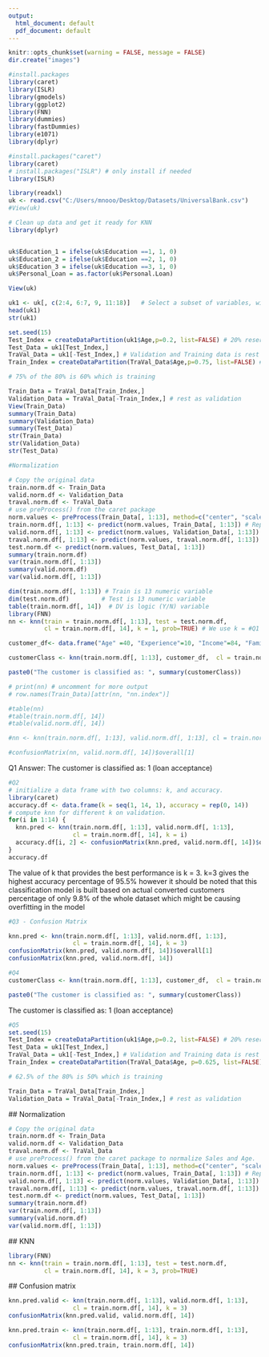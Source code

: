 ---
output:
  html_document: default
  pdf_document: default
---


```{r setup, include=FALSE}
knitr::opts_chunk$set(warning = FALSE, message = FALSE)
dir.create("images")
```



```{r}
#install.packages
library(caret)
library(ISLR)
library(gmodels)
library(ggplot2)
library(FNN)
library(dummies)
library(fastDummies)
library(e1071)
library(dplyr)

#install.packages("caret")
library(caret)
# install.packages("ISLR") # only install if needed
library(ISLR)
```


```{r}
library(readxl)
uk <- read.csv("C:/Users/mnooo/Desktop/Datasets/UniversalBank.csv")
#View(uk)

```



```{r}

# Clean up data and get it ready for KNN
library(dplyr)


uk$Education_1 = ifelse(uk$Education ==1, 1, 0)
uk$Education_2 = ifelse(uk$Education ==2, 1, 0)
uk$Education_3 = ifelse(uk$Education ==3, 1, 0)
uk$Personal_Loan = as.factor(uk$Personal.Loan)

View(uk)

uk1 <- uk[, c(2:4, 6:7, 9, 11:18)]   # Select a subset of variables, without ID and zipcode, original variable Personal.Loan
head(uk1)
str(uk1)
```


```{r}
set.seed(15)
Test_Index = createDataPartition(uk1$Age,p=0.2, list=FALSE) # 20% reserved for Test
Test_Data = uk1[Test_Index,]
TraVal_Data = uk1[-Test_Index,] # Validation and Training data is rest
Train_Index = createDataPartition(TraVal_Data$Age,p=0.75, list=FALSE) # 75% of remaining data as training

# 75% of the 80% is 60% which is training

Train_Data = TraVal_Data[Train_Index,]
Validation_Data = TraVal_Data[-Train_Index,] # rest as validation
View(Train_Data)
summary(Train_Data)
summary(Validation_Data)
summary(Test_Data)
str(Train_Data)
str(Validation_Data)
str(Test_Data)

```
```{r}
#Normalization

# Copy the original data
train.norm.df <- Train_Data
valid.norm.df <- Validation_Data
traval.norm.df <- TraVal_Data
# use preProcess() from the caret package
norm.values <- preProcess(Train_Data[, 1:13], method=c("center", "scale"))
train.norm.df[, 1:13] <- predict(norm.values, Train_Data[, 1:13]) # Replace first two columns with normalized values
valid.norm.df[, 1:13] <- predict(norm.values, Validation_Data[, 1:13])
traval.norm.df[, 1:13] <- predict(norm.values, traval.norm.df[, 1:13])
test.norm.df <- predict(norm.values, Test_Data[, 1:13])
summary(train.norm.df)
var(train.norm.df[, 1:13])
summary(valid.norm.df)
var(valid.norm.df[, 1:13])

```


```{r}

dim(train.norm.df[, 1:13]) # Train is 13 numeric variable 
dim(test.norm.df)         # Test is 13 numeric variable 
table(train.norm.df[, 14])  # DV is logic (Y/N) variable
library(FNN)
nn <- knn(train = train.norm.df[, 1:13], test = test.norm.df, 
          cl = train.norm.df[, 14], k = 1, prob=TRUE) # We use k = #Q1

customer_df<- data.frame("Age" =40, "Experience"=10, "Income"=84, "Family"=2, "CCAvg"=2, "Mortgage"=0,  "Securities Account"=0, "CD Account"=0,  "Online" =1, "Credit Card"=1, "Education_1" = 0, "Education_2" = 1, "Education_3" = 0)

customerClass <- knn(train.norm.df[, 1:13], customer_df,  cl = train.norm.df[, 14], k = 1, prob = 0.5)

paste0("The customer is classified as: ", summary(customerClass))

# print(nn) # uncomment for more output
# row.names(Train_Data)[attr(nn, "nn.index")]

#table(nn)
#table(train.norm.df[, 14])
#table(valid.norm.df[, 14])

#nn <- knn(train.norm.df[, 1:13], valid.norm.df[, 1:13], cl = train.norm.df[, 14], k = 1)

#confusionMatrix(nn, valid.norm.df[, 14])$overall[1] 

```
Q1 Answer: The customer is classified as: 1 (loan acceptance)
```{r}
#Q2
# initialize a data frame with two columns: k, and accuracy.
library(caret)
accuracy.df <- data.frame(k = seq(1, 14, 1), accuracy = rep(0, 14))
# compute knn for different k on validation.
for(i in 1:14) {
  knn.pred <- knn(train.norm.df[, 1:13], valid.norm.df[, 1:13], 
                  cl = train.norm.df[, 14], k = i)
  accuracy.df[i, 2] <- confusionMatrix(knn.pred, valid.norm.df[, 14])$overall[1] 
}
accuracy.df
```
The value of k that provides the best performance is k = 3. 
k=3 gives the highest accuracy percentage of 95.5% however it should be noted that this classification model is built based on actual converted customers percentage of only 9.8% of the whole dataset which might be causing overfitting in the model

```{r}
#Q3 - Confusion Matrix 

knn.pred <- knn(train.norm.df[, 1:13], valid.norm.df[, 1:13], 
                  cl = train.norm.df[, 14], k = 3)
confusionMatrix(knn.pred, valid.norm.df[, 14])$overall[1]
confusionMatrix(knn.pred, valid.norm.df[, 14])

```
```{r}
#Q4
customerClass <- knn(train.norm.df[, 1:13], customer_df,  cl = train.norm.df[, 14], k = 3, prob = 0.5)

paste0("The customer is classified as: ", summary(customerClass))

```
 The customer is classified as: 1 (loan acceptance)

```{r}
#Q5
set.seed(15)
Test_Index = createDataPartition(uk1$Age,p=0.2, list=FALSE) # 20% reserved for Test
Test_Data = uk1[Test_Index,]
TraVal_Data = uk1[-Test_Index,] # Validation and Training data is rest
Train_Index = createDataPartition(TraVal_Data$Age, p=0.625, list=FALSE) # 62.5% of remaining data as training

# 62.5% of the 80% is 50% which is training

Train_Data = TraVal_Data[Train_Index,]
Validation_Data = TraVal_Data[-Train_Index,] # rest as validation
```

 ## Normalization
 
```{r}


# Copy the original data
train.norm.df <- Train_Data
valid.norm.df <- Validation_Data
traval.norm.df <- TraVal_Data
# use preProcess() from the caret package to normalize Sales and Age.
norm.values <- preProcess(Train_Data[, 1:13], method=c("center", "scale"))
train.norm.df[, 1:13] <- predict(norm.values, Train_Data[, 1:13]) # Replace first two columns with normalized values
valid.norm.df[, 1:13] <- predict(norm.values, Validation_Data[, 1:13])
traval.norm.df[, 1:13] <- predict(norm.values, traval.norm.df[, 1:13])
test.norm.df <- predict(norm.values, Test_Data[, 1:13])
summary(train.norm.df)
var(train.norm.df[, 1:13])
summary(valid.norm.df)
var(valid.norm.df[, 1:13])

```

  ## KNN
```{r}

library(FNN)
nn <- knn(train = train.norm.df[, 1:13], test = test.norm.df, 
          cl = train.norm.df[, 14], k = 3, prob=TRUE) 
```

  ## Confusion matrix

```{r}

knn.pred.valid <- knn(train.norm.df[, 1:13], valid.norm.df[, 1:13], 
                  cl = train.norm.df[, 14], k = 3)
confusionMatrix(knn.pred.valid, valid.norm.df[, 14])
```

```{r}

knn.pred.train <- knn(train.norm.df[, 1:13], train.norm.df[, 1:13], 
                  cl = train.norm.df[, 14], k = 3)
confusionMatrix(knn.pred.train, train.norm.df[, 14])
```




